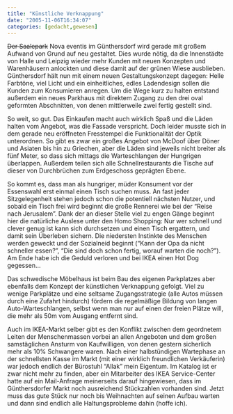 ```yaml
---
title: "Künstliche Verknappung"
date: "2005-11-06T16:34:07"
categories: [gedacht,gewesen]
---
```


~~Der Saalepark~~ Nova eventis im Günthersdorf wird gerade mit großem Aufwand von Grund auf neu gestaltet. Dies wurde nötig, da die Innenstädte von Halle und Leipzig wieder mehr Kunden mit neuen Konzepten und Warenhäusern anlockten und diese damit auf der grünen Wiese ausblieben. Günthersdorf hält nun mit einem neuen Gestaltungskonzept dagegen: Helle Farbtöne, viel Licht und ein einheitliches, edles Ladendesign sollen die Kunden zum Konsumieren anregen. Um die Wege kurz zu halten entstand außerdem ein neues Parkhaus mit direktem Zugang zu den drei oval geformten Abschnitten, von denen mittlerweile zwei fertig gestellt sind.

So weit, so gut. Das Einkaufen macht auch wirklich Spaß und die Läden halten vom Angebot, was die Fassade verspricht. Doch leider musste sich in dem gerade neu eröffneten Fresstempel die Funktionalität der Optik unterordnen. So gibt es zwar ein großes Angebot von McDoof über Döner und Asiaten bis hin zu Griechen, aber die Läden sind jeweils nicht breiter als fünf Meter, so dass sich mittags die Warteschlangen der Hungrigen überlappen. Außerdem teilen sich alle Schnellrestaurants die Tische auf dieser von Durchbrüchen zum Erdgeschoss geprägten Ebene.

So kommt es, dass man als hungriger, müder Konsument vor der Essenswahl erst einmal einen Tisch suchen muss. An fast jeder Sitzgelegenheit stehen jedoch schon die potentiell nächsten Nutzer, und sobald ein Tisch frei wird beginnt die große Rennerei wie bei der "Reise nach Jerusalem". Dank der an dieser Stelle viel zu engen Gänge beginnt hier die natürliche Auslese unter den Homo Shopping: Nur wer schnell und clever genug ist kann sich durchsetzen und einen Tisch ergattern, und damit sein Überleben sichern. Die niedersten Instinkte des Menschen werden geweckt und der Sozialneid beginnt ("Kann der Opa da nicht schneller essen?", "Die sind doch schon fertig, worauf warten die noch?"). Am Ende habe ich die Geduld verloren und bei IKEA einen Hot Dog gegessen...

Das schwedische Möbelhaus ist beim Bau des eigenen Parkplatzes aber ebenfalls dem Konzept der künstlichen Verknappung gefolgt. Viel zu wenige Parkplätze und eine seltsame Zugangsstrategie (alle Autos müssen durch eine Zufahrt hindurch) fördern die regelmäßige Bildung von langen Auto-Warteschlangen, selbst wenn man nur auf einen der freien Plätze will, die mehr als 50m vom Ausgang entfernt sind.

Auch im IKEA-Markt selber gibt es den Konflikt zwischen dem geordnetem Leiten der Menschenmassen vorbei an allen Angeboten und dem großen samstäglichen Ansturm von Kaufwilligen, von denen gestern sicherlich mehr als 10% Schwangere waren. Nach einer halbstündigen Wartephase an der schnellsten Kasse im Markt (mit einer wirklich freundlichen Verkäuferin) war jedoch endlich der Bürostuhl "Allak" mein Eigentum. Im Katalog ist er zwar nicht mehr zu finden, aber ein Mitarbeiter des IKEA Service-Center hatte auf ein Mail-Anfrage meinerseits darauf hingewiesen, dass im Günthersdorfer Markt noch ausreichend Stückzahlen vorhanden sind. Jetzt muss das gute Stück nur noch bis Weihnachten auf seinen Aufbau warten und dann sind endlich alle Haltungsprobleme dahin (hoffe ich).
